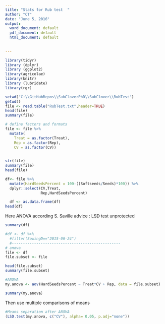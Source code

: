 ```yaml
---
title: "Stats for Rub test  "
author: "CT"
date: "June 5, 2016"
output:
  word_document: default
  pdf_document: default
  html_document: default
  
 
---
```


```r
library(tidyr)
library (dplyr)
library (ggplot2)
library(agricolae)
library(knitr)
library (lubridate)
library(rgr)
```


```r
setwd("C:\\GitHubRepos\\SubCloverPhD\\SubClover\\RubTest")
getwd()
file <- read.table("RubTest.txt",header=TRUE)
head(file)
summary(file)


```

```r
# define factors and formats
file <- file %>%
  mutate(
    Treat = as.factor(Treat),
    Rep = as.factor(Rep),
    CV = as.factor(CV))
    

str(file)
summary(file)
head(file)
```


```r
df<- file %>%
  mutate(HardSeedsPercent = 100-((Softseeds/Seeds)*100)) %>%
  dplyr::select(CV,Treat,
                Rep,HardSeedsPercent)

  df <- as.data.frame(df)
head(df)
```


Here ANOVA according S. Saville advice : LSD test unprotected 

```r
summary(df)

#df <- df %>%
  #filter(SowingD=="2015-06-24")
  #-------------------------------------------------
# anova 
file <- df
file.subset <- file 

head(file.subset)
summary(file.subset)


```

```r
#ANOVA
my.anova <- aov(HardSeedsPercent ~ Treat*CV + Rep, data = file.subset)

summary(my.anova)
```

Then use multiple comparisons of means
```r
#Means separation after ANOVA
(LSD.test(my.anova, c("CV"), alpha= 0.05, p.adj="none")) 
```


